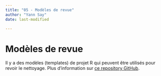 ```yaml
---
title: "05 - Modèles de revue"
author: "Yann Say"
date: last-modified

---
```

# Modèles de revue

Il y a des modèles (templates) de projet R qui peuvent être utilisés pour revoir le nettoyage. Plus d'information sur [ce repository GitHub](https://github.com/impact-initiatives/impacttemplates).

